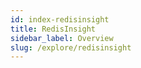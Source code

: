 ```yaml
---
id: index-redisinsight
title: RedisInsight
sidebar_label: Overview
slug: /explore/redisinsight
---
```






<div class="row">

 <div class="col">
     <RedisCard
        title="Getting Started"
        imgPath="redisinsight.png"
        description="Install RedisInsight on Mac, Linux, Docker & Kubernetes"
        preview="redisinsight.png"
        page="/explore/redisinsight/getting-started"
        />
  </div>


 <div class="col">
     <RedisCard
        title="Browser Tool"
        imgPath="redisinsight.png"
        description="Explore keys in your Redis database in real-time"
        preview="redisinsight.png"
        page="/explore/redisinsight/browser"
        />
 </div>


 <div class="col">
    <RedisCard
        title="Slowlog Analysis"
        description="Troubleshoot performance issue in your Redis server"
        page="/explore/redisinsight/slowlog"
        />
 </div>
</div>
<div class="row">

 <div class="col">
    <RedisCard
        title="Memory Analysis"
        description="Improve your application performance"
        page="/explore/redisinsight/memoryanalyzer"
        />
 </div>


 <div class="col">
     <RedisCard
        title="Cluster Management"
        imgPath="redisinsight.png"
        description="A GUI to manage your Redis Cluster with ease"
        preview="redisinsight.png"
        page="/explore/redisinsight/cluster"
        />
 </div>

 <div class="col">
     <RedisCard
        title="Using Redis Streams"
        imgPath="redisinsight.png"
        description="A Real-time data processing & effective managing data consumption "
        preview="redisinsight.png"
        page="/explore/redisinsight/streams"
        />
 </div>

</div>

 <div class="row">

 <div class="col">
    <RedisCard
        title="Profiler Analysis Tool"
        description="Analyze Your Redis commands using Profiler Analysis tool"
        page="/explore/redisinsight/profiler"
        />
 </div>


 <div class="col">
     <RedisCard
        title="RedisGraph Browser Tool"
        imgPath=""
        description="Query, Visualize and Manipulate Graphs using RedisGraph Browser Tool"
        preview="redisinsight.png"
        page="/explore/redisinsight/redisgraph"
        />
 </div>

 <div class="col">
     <RedisCard
        title="RedisGears Browser Tool"
        imgPath="redisinsight.png"
        description="Writing Your Serverless function using RedisGears browser tool"
        preview="redisinsight.png"
        page="/explore/redisinsight/redisgears"
        />
 </div>

</div>

 <div class="row">

 <div class="col">
    <RedisCard
        title="RedisTimeSeries Browser Tool"
        description="Managing time-series data using RedisTimeSeries Browser Tool"
        page="/explore/redisinsight/redistimeseries"
        />
 </div>


 <div class="col">
     <RedisCard
        title="RediSearch Browser Tool"
        imgPath=""
        description="Unified Search and Analytics using RediSearch Browser tool"
        preview="redisinsight.png"
        page="/explore/redisinsight/redisearch"
        />
 </div>


</div>




